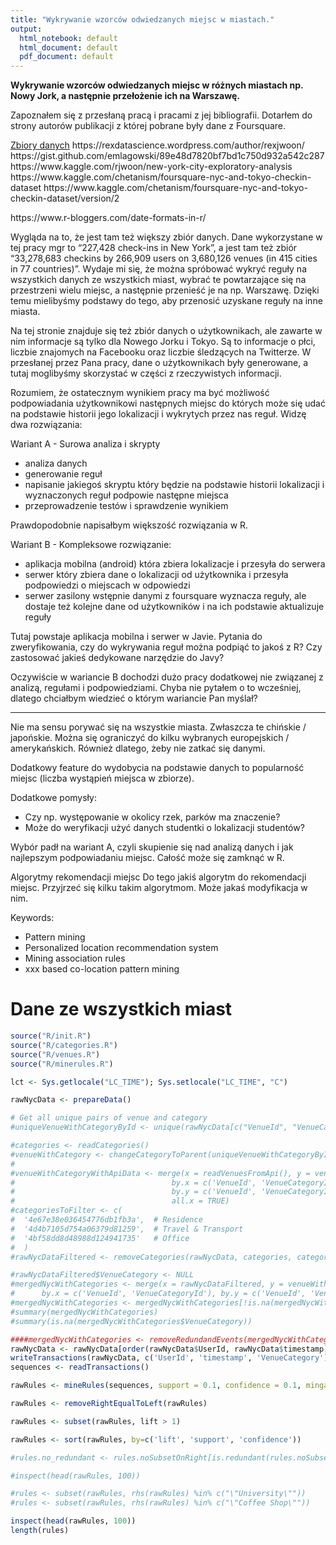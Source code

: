 ```yaml
---
title: "Wykrywanie wzorców odwiedzanych miejsc w miastach."
output:
  html_notebook: default
  html_document: default
  pdf_document: default
---
```

**Wykrywanie wzorców odwiedzanych miejsc w różnych miastach np. Nowy Jork, a następnie przełożenie ich na Warszawę. **
 
Zapoznałem się z przesłaną pracą i pracami z jej bibliografii. Dotarłem do strony autorów publikacji z której pobrane były dane z Foursquare. 

[Zbiory danych](https://sites.google.com/site/yangdingqi/home/foursquare-dataset)
https://rexdatascience.wordpress.com/author/rexjwoon/
https://gist.github.com/emlagowski/89e48d7820bf7bd1c750d932a542c287
https://www.kaggle.com/rjwoon/new-york-city-exploratory-analysis
https://www.kaggle.com/chetanism/foursquare-nyc-and-tokyo-checkin-dataset
https://www.kaggle.com/chetanism/foursquare-nyc-and-tokyo-checkin-dataset/version/2

https://www.r-bloggers.com/date-formats-in-r/


Wygląda na to, że jest tam też większy zbiór danych. Dane wykorzystane w tej pracy mgr to "227,428 check-ins in New York", a jest tam też zbiór "33,278,683 checkins by 266,909 users on 3,680,126 venues (in 415 cities in 77 countries)". Wydaje mi się, że można spróbować wykryć reguły na wszystkich danych ze wszystkich miast, wybrać te powtarzające się na przestrzeni wielu miejsc, a następnie przenieść je na np. Warszawę. Dzięki temu mielibyśmy podstawy do tego, aby przenosić uzyskane reguły na inne miasta. 
 
Na tej stronie znajduje się też zbiór danych o użytkownikach, ale zawarte w nim informacje są tylko dla Nowego Jorku i Tokyo. Są to informacje o płci, liczbie znajomych na Facebooku oraz liczbie śledzących na Twitterze. W przesłanej przez Pana pracy, dane o użytkownikach były generowane, a tutaj moglibyśmy skorzystać w części z rzeczywistych informacji. 
 
Rozumiem, że ostatecznym wynikiem pracy ma być możliwość podpowiadania użytkownikowi następnych miejsc do których może się udać na podstawie historii jego lokalizacji i wykrytych przez nas reguł. Widzę dwa rozwiązania: 
 
Wariant A - Surowa analiza i skrypty 
  
- analiza danych 
- generowanie reguł 
- napisanie jakiegoś skryptu który będzie na podstawie historii lokalizacji i wyznaczonych reguł podpowie następne miejsca 
- przeprowadzenie testów i sprawdzenie wynikiem 
 
Prawdopodobnie napisałbym większość rozwiązania w R. 
 
Wariant B - Kompleksowe rozwiązanie: 

- aplikacja mobilna (android) która zbiera lokalizacje i przesyła do serwera 
- serwer który zbiera dane o lokalizacji od użytkownika i przesyła podpowiedzi o miejscach w odpowiedzi 
- serwer zasilony wstępnie danymi z foursquare wyznacza reguły, ale dostaje też kolejne dane od użytkowników i na ich podstawie aktualizuje reguły 
 
Tutaj powstaje aplikacja mobilna i serwer w Javie. Pytania do zweryfikowania, czy do wykrywania reguł można podpiąć to jakoś z R? Czy zastosować jakieś dedykowane narzędzie do Javy? 
 
Oczywiście w wariancie B dochodzi dużo pracy dodatkowej nie związanej z analizą, regułami i podpowiedziami. Chyba nie pytałem o to wcześniej, dlatego chciałbym wiedzieć o którym wariancie Pan myślał? 
 
---- 
 
Nie ma sensu porywać się na wszystkie miasta. Zwłaszcza te chińskie / japońskie. Można się ograniczyć do kilku wybranych europejskich / amerykańskich. Również dlatego, żeby nie zatkać się danymi. 
 
Dodatkowy feature do wydobycia na podstawie danych to popularność miejsc (liczba wystąpień miejsca w zbiorze). 
 
Dodatkowe pomysły: 

- Czy np. występowanie w okolicy rzek, parków ma znaczenie? 
- Może do weryfikacji użyć danych studentki o lokalizacji studentów? 
 
Wybór padł na wariant A, czyli skupienie się nad analizą danych i jak najlepszym podpowiadaniu miejsc. Całość może się zamknąć w R. 
 
Algorytmy rekomendacji miejsc 
Do tego jakiś algorytm do rekomendacji miejsc. Przyjrzeć się kilku takim algorytmom. Może jakaś modyfikacja w nim. 
 
Keywords: 

- Pattern mining 
- Personalized location recommendation system 
- Mining association rules 
- xxx based co-location pattern mining

# Dane ze wszystkich miast

```r
source("R/init.R")
source("R/categories.R")
source("R/venues.R")
source("R/minerules.R")

lct <- Sys.getlocale("LC_TIME"); Sys.setlocale("LC_TIME", "C")

rawNycData <- prepareData()

# Get all unique pairs of venue and category
#uniqueVenueWithCategoryById <- unique(rawNycData[c("VenueId", "VenueCategoryId")])

#categories <- readCategories()
#venueWithCategory <- changeCategoryToParent(uniqueVenueWithCategoryById, categories, 0)
#
#venueWithCategoryWithApiData <- merge(x = readVenuesFromApi(), y = venueWithCategory, 
#                                   by.x = c('VenueId', 'VenueCategoryId'), 
#                                   by.y = c('VenueId', 'VenueCategoryId'), 
#                                   all.x = TRUE)
#categoriesToFilter <- c(
#  '4e67e38e036454776db1fb3a',  # Residence
#  '4d4b7105d754a06379d81259',  # Travel & Transport
#  '4bf58dd8d48988d124941735'   # Office
#  )
#rawNycDataFiltered <- removeCategories(rawNycData, categories, categoriesToFilter)

#rawNycDataFiltered$VenueCategory <- NULL
#mergedNycWithCategories <- merge(x = rawNycDataFiltered, y = venueWithCategoryWithApiData,
#      by.x = c('VenueId', 'VenueCategoryId'), by.y = c('VenueId', 'VenueCategoryId'))
#mergedNycWithCategories <- mergedNycWithCategories[!is.na(mergedNycWithCategories$VenueCategory),]
#summary(mergedNycWithCategories)
#summary(is.na(mergedNycWithCategories$VenueCategory))

####mergedNycWithCategories <- removeRedundandEvents(mergedNycWithCategories, 'VenueCategory')
rawNycData <- rawNycData[order(rawNycData$UserId, rawNycData$timestamp),]
writeTransactions(rawNycData, c('UserId', 'timestamp', 'VenueCategory'))
sequences <- readTransactions()
```

```r
rawRules <- mineRules(sequences, support = 0.1, confidence = 0.1, mingap = minute, maxgap = 30 * day)

rawRules <- removeRightEqualToLeft(rawRules)

rawRules <- subset(rawRules, lift > 1)

rawRules <- sort(rawRules, by=c('lift', 'support', 'confidence'))

#rules.no_redundant <- rules.noSubsetOnRight[is.redundant(rules.noSubsetOnRight)]

#inspect(head(rawRules, 100))

#rules <- subset(rawRules, rhs(rawRules) %in% c("\"University\""))
#rules <- subset(rawRules, rhs(rawRules) %in% c("\"Coffee Shop\""))

inspect(head(rawRules, 100))
length(rules)

```
